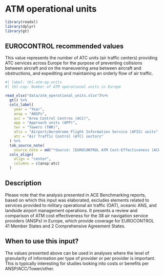 # ATM operational units {#sec-atm-operational-units}

```r
library(readxl)
library(dplyr)
library(gt)
```

## EUROCONTROL recommended values

This value represents the number of ATC units (air traffic centers) providing ATC services across Europe for the purpose of preventing collisions between aircraft and on the maneuvering area between aircraft and obstructions, and expediting and maintaining an orderly flow of air traffic.

```r
#| label: tbl-atm-op-units
#| tbl-cap: Number of ATM operational units in Europe

read_xlsx("data/atm_operational_units.xlsx")%>% 
  gt() %>% 
  cols_label(
    year = "Year",
    ansp = "ANSPs",
    acc = "Area Control Centres (ACC)",
    app = "Approach units (APP)",
    twr = "Towers (TWR)",
    afis = "Airport/Aerodrome Flight Information Service (AFIS) units",
    atc = "Air Traffic Control (ATC) sectors"
  ) %>% 
  tab_source_note(
    source_note = md("*Source: [EUROCONTROL ATM Cost-Effectiveness (ACE) Benchmarking Reports](https://www.eurocontrol.int/ACE/ACE-Home.html)*")) %>% 
  cols_align(
    align = "center",
    columns = c(ansp:atc)
  )
```

## Description

Please note that the analysis presented in ACE Benchmarking reports, based on which this input was elaborated, excludes elements related to services provided to military operational air traffic (OAT), oceanic ANS, and landside airport management operations. It presents a review and comparison of ATM cost effectiveness for the 38 air navigation service providers (ANSPs) in Europe, which provide coverage for EUROCONTROL 41 Member States and 2 Comprehensive Agreement States.

## When to use this input?

The values presented above can be used in analyses where the level of granularity of information per type of provider or per provider is important. This is typically interesting for studies looking into costs or benefits per ANSP/ACC/Tower/other.
